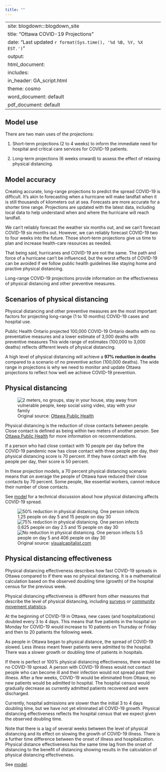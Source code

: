 ```yaml
---
title: ""
---
```


---
site: blogdown:::blogdown_site
title: "Ottawa COVID-19 Projections"
date: "Last updated `r format(Sys.time(), '%d %B, %Y, %X EST.')`"
output:
  html_document:
    includes:
       in_header: GA_script.html
    theme: cosmo
  word_document: default
  pdf_document: default
---
## Model use {#use}

There are two main uses of the projections:

1) Short-term projections (2 to 4 weeks) to inform the immediate need for hospital and critical care services for COVID-19 patients. 

2) Long-term projections (6 weeks onward) to assess the effect of relaxing physical distancing.
  

## Model accuracy {#accuracy}

Creating accurate, long-range projections to predict the spread COVID-19 is difficult. It's akin to forecasting when a hurricane will make landfall when it is still thousands of kilometers out at sea. Forecasts are more accurate for a shorter time range. Projections are updated with the latest data, including local data to help understand when and where the hurricane will reach landfall.  

We can't reliably forecast the weather six months out, and we can't forecast COVID-19 six months out. However, we can reliably forecast COVID-19 two to four weeks into the future. Those short-term projections give us time to plan and increase health-care resources as needed. 

That being said, hurricanes and COVID-19 are not the same. The path and force of a hurricane can't be influenced, but the worst effects of COVID-19 can be avoided if we follow public health guidelines like staying home and practive physical distancing.  

Long-range COVID-19 projections provide information on the effectiveness of physical distancing and other preventive measures. 

## Scenarios of physical distancing {#scenarios}

Physical distancing and other preventive measures are the most important factors for projecting long-range (1 to 10 months) COVID-19 cases and hospital use.  

Public Health Ontario projected 100,000 COVID-19 Ontario deaths with no preventative measures and a lower estimate of 3,000 deaths with preventive measures This wide range of estimates (100,000 to 3,000 deaths) reflects different levels of physical distancing.  

A high level of physical distancing will achieve a **97% reduction in deaths** compared to a scenario of no preventive action (100,000 deaths). The wide range in projections is why we need to monitor and update Ottawa projections to reflect how well we achieve COVID-19 prevention. 

## Physical distancing {#distancing}

<div class="more-info-images">
<figure>
<img src="/images/Physicalsocialdistancing_webbanner_updated.jpg"
  alt="2 meters, no groups, stay in your house, stay away from vulnerable people, keep social using video, stay with your family" />
<figcaption>
  Original source: [Ottawa Public Health](https://www.ottawapublichealth.ca/en/public-health-topics/social-distancing.aspx)
</figure>
</figccaption>
</div>

Physical distancing is the reduction of close contacts between people. Close contact is defined as being within two meters of another person. See [Ottawa Public Health](https://www.ottawapublichealth.ca/en/public-health-topics/social-distancing.aspx) for more information on recommendations. 

If a person who had close contact with 10 people per day before the COVID-19 pandemic now has close contact with three people per day, their physical distancing score is 70 percent. If they have contact with five people per day, their score is 50 percent.   

In these projection models, a 70 percent physical distancing scenario means that on average the people of Ottawa have reduced their close contacts by 70 percent. Some people, like essential workers, cannot reduce their number of close contacts.

See [model](/model#distancing) for a technical discussion about how physical distancing affects COVID-19 spread.

<div class="more-info-images">
<figure>
<img src="/images/infographic 50 percent.png"
  alt="50% reduction in physical distanicng. One person infects 1.25 people on day 5 and 15 people on day 30" />
<img src="/images/infographic 75 percent.png"
  alt="75% reduction in physical distanicng. One person infects 0.625 people on day 2.5 and 15 people on day 30" />
<img src="/images/infographic No.png"
  alt="No reduction in physical distanicng. One person infects 5.5 people on day 5 and 406 people on day 30"/>
<figcaption>
  Original source: [visualcapitalist.com](https://www.visualcapitalist.com/the-math-behind-social-distancing/)
</figure>
</figccaption>
</div>

## Physical distancing effectiveness {#distancing-effectiveness}

Physical distancing effectiveness describes how fast COVID-19 spreads in Ottawa compared to if there was no physical distancing. It is a mathematical calculation based on the observed doubling time (growth) of the hospital census for the previous week.

Physical distancing effectiveness is different from other measures that describe the level of physical distancing, including [surveys](https://www.ottawapublichealth.ca/en/reports-research-and-statistics/la-maladie-coronavirus-covid-19.aspx) or [community movement statistics](https://www.gstatic.com/covid19/mobility/2020-04-17_CA_Mobility_Report_en.pdf). 

At the beginning of COVID-19 in Ottawa, new cases (and hospitalizations) doubled every 3 to 4 days. This means that five patients in the hospital on Monday for COVID-19 would increase to 10 patients on Thursday or Friday and then to 20 patients the following week. 

As people in Ottawa began to physical distance, the spread of COVID-19 slowed. Less illness meant fewer patients were admitted to the hospital. There was a slower growth or doubling time of patients in hospitals. 

If there is perfect or 100% physical distancing effectiveness, there would be no COVID-19 spread. A person with COVID-19 illness would not contact people who can become ill and their infection would not spread past their illness. After a few weeks, COVID-19 would be eliminated from Ottawa; no new patients would be admitted to hospital. The hospital census would gradually decrease as currently admitted patients recovered and were discharged.

Currently, hospital admissions are slower than the initial 3 to 4 days doubling time, but we have not yet eliminated all COVID-19 growth. Physical distancing effectiveness reflects the hospital census that we expect given the observed doubling time. 

Note that there is a lag of several weeks between the level of physical distancing and its effect on slowing the growth of COVID-19 illness. There is a further time difference between the onset of illness and hospitalization. Physical distance effectiveness has the same time lag from the onset of distancing to the benefit of distancing showing results in the calculation of physical distancing effectiveness. 

See [model](model#distancing).